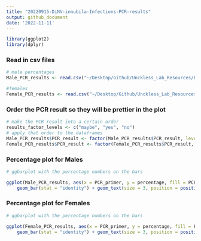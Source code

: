 ```yaml
---
title: "20220915-DiNV-innubila-Infections-PCR-results"
output: github_document
date: '2022-11-11'
---
```


```r
library(ggplot2)
library(dplyr)
```

### Read in csv files

```r
# male percentages
Male_PCR_results <- read.csv("~/Desktop/Github/Unckless_Lab_Resources/PCR_analysis/20220915-DiNV-infections/Extraction_spreadsheet_for_20220915_infections_M_percentages_for_R.csv")

#females 
Female_PCR_results <- read.csv("~/Desktop/Github/Unckless_Lab_Resources/PCR_analysis/20220915-DiNV-infections/Extraction_spreadsheet_for_20220915_infections_F_percentage_for_R.csv")

```

### Order the PCR result so they will be prettier in the plot
```r
# make the PCR result into a certain order
results_factor_levels <- c("maybe", "yes", "no")
# apply that order to the dataframes
Male_PCR_results$PCR_result <- factor(Male_PCR_results$PCR_result, levels=results_factor_levels)
Female_PCR_results$PCR_result <- factor(Female_PCR_results$PCR_result, levels=results_factor_levels)

```


### Percentage plot for Males 
```r
# ggbarplot with the percentage numbers on the bars 

ggplot(Male_PCR_results, aes(x = PCR_primer, y = percentage, fill = PCR_result, label = percentage)) +
    geom_bar(stat = "identity") + geom_text(size = 3, position = position_stack(vjust = 0.5)) + theme_bw()
```
### Percentage plot for Females
```r
# ggbarplot with the percentage numbers on the bars 

ggplot(Female_PCR_results, aes(x = PCR_primer, y = percentage, fill = PCR_result, label = percentage)) +
    geom_bar(stat = "identity") + geom_text(size = 3, position = position_stack(vjust = 0.5)) + theme_bw()
```
